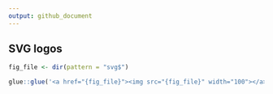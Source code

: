 ```yaml
---
output: github_document
---
```


## SVG logos

```r
fig_file <- dir(pattern = "svg$") 

glue::glue('<a href="{fig_file}"><img src="{fig_file}" width="100"></a> ')
```
